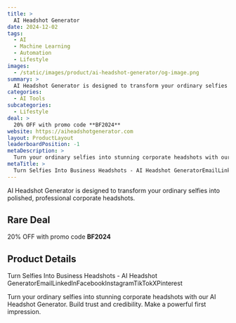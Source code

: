 ```yaml
---
title: >
  AI Headshot Generator
date: 2024-12-02
tags:
  - AI
  - Machine Learning
  - Automation
  - Lifestyle
images:
  - /static/images/product/ai-headshot-generator/og-image.png
summary: >
  AI Headshot Generator is designed to transform your ordinary selfies into polished, professional corporate headshots.
categories:
  - AI Tools
subcategories:
  - Lifestyle
deal: >
  20% OFF with promo code **BF2024**
website: https://aiheadshotgenerator.com
layout: ProductLayout
leaderboardPosition: -1
metaDescription: >
  Turn your ordinary selfies into stunning corporate headshots with our AI Headshot Generator. Build trust and credibility. Make a powerful first impression.
metaTitle: >
  Turn Selfies Into Business Headshots - AI Headshot GeneratorEmailLinkedInFacebookInstagramTikTokXPinterest
---
```

AI Headshot Generator is designed to transform your ordinary selfies into polished, professional corporate headshots.

## Rare Deal

20% OFF with promo code **BF2024**

## Product Details

Turn Selfies Into Business Headshots - AI Headshot GeneratorEmailLinkedInFacebookInstagramTikTokXPinterest

Turn your ordinary selfies into stunning corporate headshots with our AI Headshot Generator. Build trust and credibility. Make a powerful first impression.
